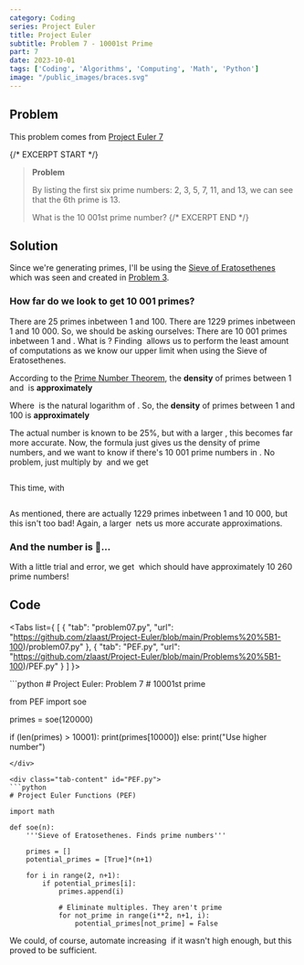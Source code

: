 ```yaml
---
category: Coding
series: Project Euler
title: Project Euler
subtitle: Problem 7 - 10001st Prime
part: 7
date: 2023-10-01
tags: ['Coding', 'Algorithms', 'Computing', 'Math', 'Python']
image: "/public_images/braces.svg"
---
```


## Problem

This problem comes from [Project Euler 7](https://projecteuler.net/problem=7)

{/* EXCERPT START */}
> **Problem**
>
> By listing the first six prime numbers: 2, 3, 5, 7, 11, and 13, we can see that the 6th prime is 13.
>
> What is the 10 001st prime number?
{/* EXCERPT END */}

## Solution

Since we're generating primes, I'll be using the [Sieve of Eratosethenes](https://en.wikipedia.org/wiki/Sieve_of_Eratosthenes) which was seen and created in [Problem 3](/blog/project-euler/problem-3). 

### How far do we look to get 10 001 primes?
There are 25 primes inbetween 1 and 100. There are 1229 primes inbetween 1 and 10 000. So, we should be asking ourselves: There are 10 001 primes inbetween 1 and <Math equation="N"/>. What is <Math equation="N"/>? Finding <Math equation="N"/> allows us to perform the least amount of computations as we know our upper limit when using the Sieve of Eratosethenes.

According to the [Prime Number Theorem](https://en.wikipedia.org/wiki/Prime_number_theorem), the **density** of primes between 1 and <Math equation="N"/> is **approximately**
<Math inline="false" equation="\frac{1}{ln(N)} " />

Where <Math equation=" ln(N) "/> is the natural logarithm of <Math equation="N"/>. So, the **density** of primes between 1 and 100 is **approximately**
<Math inline="false" equation="\frac{1}{ln(100)} \approx 0.217 = 21.7 \%" />

The actual number is known to be 25%, but with a larger <Math equation="N"/>, this becomes far more accurate. Now, the formula just gives us the density of prime numbers, and we want to know if there's 10 001 prime numbers in <Math equation="N"/>. No problem, just multiply by <Math equation="N"/> and we get

<Math inline="false" equation="\frac{N}{ln(N)} " />

This time, with <Math equation=" N = 10 000 "/>

<Math inline="false" equation="\frac{10 000}{ln(10 000)} \approx 1086 " />

As mentioned, there are actually 1229 primes inbetween 1 and 10 000, but this isn't too bad! Again, a larger <Math equation="N"/> nets us more accurate approximations.

### And the number is 🥁...

With a little trial and error, we get <Math equation="N = 120 000"/> which should have approximately 10 260 prime numbers!

## Code

<Tabs list={
    [
        {
            "tab": "problem07.py",
            "url": "https://github.com/zlaast/Project-Euler/blob/main/Problems%20%5B1-100)/problem07.py"
        },
        {
            "tab": "PEF.py",
            "url": "https://github.com/zlaast/Project-Euler/blob/main/Problems%20%5B1-100)/PEF.py"
        }
    ]
}>
<div class="tab-content" id="problem07.py">
```python
# Project Euler: Problem 7
# 10001st prime

from PEF import soe

primes = soe(120000)

if (len(primes) > 10001):
    print(primes[10000])
else:
    print("Use higher number")
```
</div>

<div class="tab-content" id="PEF.py">
```python
# Project Euler Functions (PEF)

import math

def soe(n):
    '''Sieve of Eratosethenes. Finds prime numbers'''

    primes = []
    potential_primes = [True]*(n+1)

    for i in range(2, n+1):
        if potential_primes[i]:
            primes.append(i)

            # Eliminate multiples. They aren't prime
            for not_prime in range(i**2, n+1, i):
                potential_primes[not_prime] = False
```
</div>
</Tabs>

We could, of course, automate increasing <Math equation="N"/> if it wasn't high enough, but this proved to be sufficient.